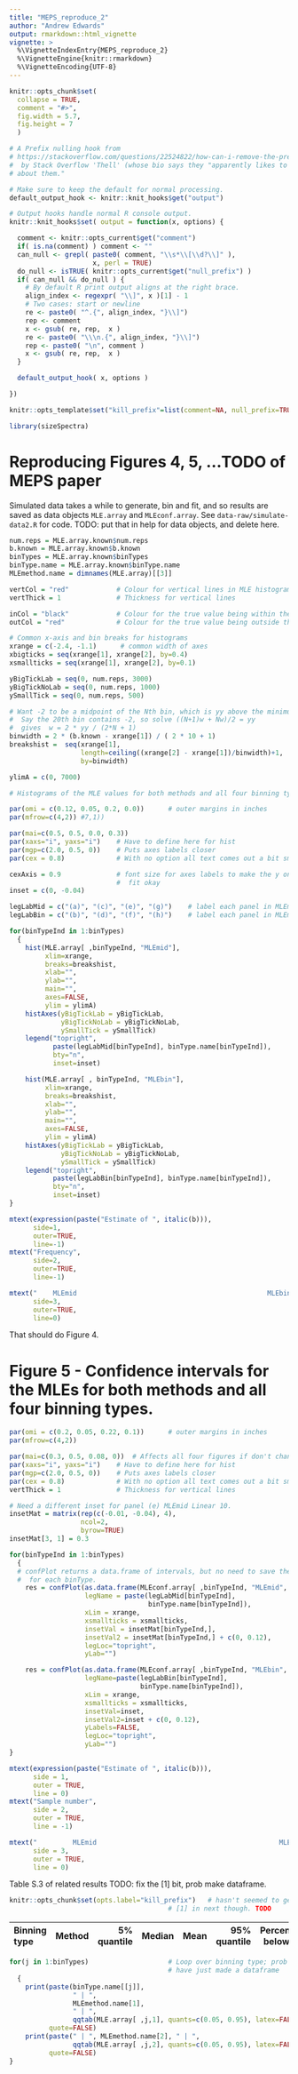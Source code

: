 ```yaml
---
title: "MEPS_reproduce_2"
author: "Andrew Edwards"
output: rmarkdown::html_vignette
vignette: >
  %\VignetteIndexEntry{MEPS_reproduce_2}
  %\VignetteEngine{knitr::rmarkdown}
  %\VignetteEncoding{UTF-8}
---
```


```r
knitr::opts_chunk$set(
  collapse = TRUE,
  comment = "#>",
  fig.width = 5.7,
  fig.height = 7
  )

# A Prefix nulling hook from
# https://stackoverflow.com/questions/22524822/how-can-i-remove-the-prefix-index-indicator-1-in-knitr-output
#  by Stack Overflow 'Thell' (whose bio says they "apparently likes to keep an air of mystery
# about them."

# Make sure to keep the default for normal processing.
default_output_hook <- knitr::knit_hooks$get("output")

# Output hooks handle normal R console output.
knitr::knit_hooks$set( output = function(x, options) {

  comment <- knitr::opts_current$get("comment")
  if( is.na(comment) ) comment <- ""
  can_null <- grepl( paste0( comment, "\\s*\\[\\d?\\]" ),
                     x, perl = TRUE)
  do_null <- isTRUE( knitr::opts_current$get("null_prefix") )
  if( can_null && do_null ) {
    # By default R print output aligns at the right brace.
    align_index <- regexpr( "\\]", x )[1] - 1
    # Two cases: start or newline
    re <- paste0( "^.{", align_index, "}\\]")
    rep <- comment
    x <- gsub( re, rep,  x )
    re <- paste0( "\\\n.{", align_index, "}\\]")
    rep <- paste0( "\n", comment )
    x <- gsub( re, rep,  x )
  }

  default_output_hook( x, options )

})

knitr::opts_template$set("kill_prefix"=list(comment=NA, null_prefix=TRUE))
```

```r
library(sizeSpectra)
```



# Reproducing Figures 4, 5, ...TODO of MEPS paper

Simulated data takes a while to generate, bin and fit, and so results are saved
as data objects `MLE.array` and `MLEconf.array`. See `data-raw/simulate-data2.R`
for code. TODO: put that in help for data objects, and delete here.

<!-- TODO - decide if needed
print("Overall range of MLE values:")
print(range(MLE.array[ , , ]))
print("Overall range of confidence intervals:")
print(range(MLEconf.array[ , , , ]))
-->

```r

num.reps = MLE.array.known$num.reps
b.known = MLE.array.known$b.known
binTypes = MLE.array.known$binTypes
binType.name = MLE.array.known$binType.name
MLEmethod.name = dimnames(MLE.array)[[3]]

vertCol = "red"            # Colour for vertical lines in MLE histogram
vertThick = 1              # Thickness for vertical lines

inCol = "black"            # Colour for the true value being within the 95% CI
outCol = "red"             # Colour for the true value being outside the 95% CI

# Common x-axis and bin breaks for histograms
xrange = c(-2.4, -1.1)      # common width of axes
xbigticks = seq(xrange[1], xrange[2], by=0.4)
xsmallticks = seq(xrange[1], xrange[2], by=0.1)

yBigTickLab = seq(0, num.reps, 3000)
yBigTickNoLab = seq(0, num.reps, 1000)
ySmallTick = seq(0, num.reps, 500)

# Want -2 to be a midpoint of the Nth bin, which is yy above the minimum.
#  Say the 20th bin contains -2, so solve ((N+1)w + Nw)/2 = yy
#  gives  w = 2 * yy / (2*N + 1)
binwidth = 2 * (b.known - xrange[1]) / ( 2 * 10 + 1)
breakshist =  seq(xrange[1],
                  length=ceiling((xrange[2] - xrange[1])/binwidth)+1,
                  by=binwidth)

ylimA = c(0, 7000)
```

<!--
DELETE ME IF REST WORKS
for(binTypeInd in 1:binTypes)
  {
  par(omi = c(0.14, 0, 0.1, 0.15))      # outer margins (inches; set last to 0.2
                                        #  for single column)
  par(mfrow=c(2,2))

  oldmai = par("mai")
  par(mai=c(0.3, 0.5, 0.08, 0))  # Affects all four figures if don't change again
  par(xaxs="i", yaxs="i")    # Have to define here for hist
  par(mgp=c(2.0, 0.5, 0))    # puts axes labels closer I think
  par(cex = 0.8)             # With no option all text comes out a bit small

  # Histogram of MLEs for the two methods

  cexAxis = 1  # was 0.9      # font size for axes labels to make the y ones fit okay

  inset = c(0, -0.04)       # (default in confPlot)
  # xlabpos = 0.75       # just play with a number, as now using pos=4 in text

}                                   # End for(binTypeInd in 1:binTypes)
# ABOVE NOT NEEDED PROB
-->

```r
# Histograms of the MLE values for both methods and all four binning types.

par(omi = c(0.12, 0.05, 0.2, 0.0))      # outer margins in inches
par(mfrow=c(4,2)) #7,1))

par(mai=c(0.5, 0.5, 0.0, 0.3))
par(xaxs="i", yaxs="i")    # Have to define here for hist
par(mgp=c(2.0, 0.5, 0))    # Puts axes labels closer
par(cex = 0.8)             # With no option all text comes out a bit small

cexAxis = 0.9              # font size for axes labels to make the y ones
                           #  fit okay
inset = c(0, -0.04)

legLabMid = c("(a)", "(c)", "(e)", "(g)")    # label each panel in MLEmid column
legLabBin = c("(b)", "(d)", "(f)", "(h)")    # label each panel in MLEmid column

for(binTypeInd in 1:binTypes)
  {
    hist(MLE.array[ ,binTypeInd, "MLEmid"],
         xlim=xrange,
         breaks=breakshist,
         xlab="",
         ylab="",
         main="",
         axes=FALSE,
         ylim = ylimA)
    histAxes(yBigTickLab = yBigTickLab,
             yBigTickNoLab = yBigTickNoLab,
             ySmallTick = ySmallTick)
    legend("topright",
           paste(legLabMid[binTypeInd], binType.name[binTypeInd]),
           bty="n",
           inset=inset)

    hist(MLE.array[ , binTypeInd, "MLEbin"],
         xlim=xrange,
         breaks=breakshist,
         xlab="",
         ylab="",
         main="",
         axes=FALSE,
         ylim = ylimA)
    histAxes(yBigTickLab = yBigTickLab,
             yBigTickNoLab = yBigTickNoLab,
             ySmallTick = ySmallTick)
    legend("topright",
           paste(legLabBin[binTypeInd], binType.name[binTypeInd]),
           bty="n",
           inset=inset)
}

mtext(expression(paste("Estimate of ", italic(b))),
      side=1,
      outer=TRUE,
      line=-1)
mtext("Frequency",
      side=2,
      outer=TRUE,
      line=-1)

mtext("    MLEmid                                                MLEbin",
      side=3,
      outer=TRUE,
      line=0)
```

That should do Figure 4.

# Figure 5 - Confidence intervals for the MLEs for both methods and all four binning types.

```r
par(omi = c(0.2, 0.05, 0.22, 0.1))      # outer margins in inches
par(mfrow=c(4,2))

par(mai=c(0.3, 0.5, 0.08, 0))  # Affects all four figures if don't change agaiin
par(xaxs="i", yaxs="i")    # Have to define here for hist
par(mgp=c(2.0, 0.5, 0))    # Puts axes labels closer
par(cex = 0.8)             # With no option all text comes out a bit small
vertThick = 1              # Thickness for vertical lines

# Need a different inset for panel (e) MLEmid Linear 10.
insetMat = matrix(rep(c(-0.01, -0.04), 4),
                  ncol=2,
                  byrow=TRUE)
insetMat[3, 1] = 0.3

for(binTypeInd in 1:binTypes)
  {
  # confPlot returns a data.frame of intervals, but no need to save them
  #  for each binType.
    res = confPlot(as.data.frame(MLEconf.array[ ,binTypeInd, "MLEmid", ]),
                   legName = paste(legLabMid[binTypeInd],
                                   binType.name[binTypeInd]),
                   xLim = xrange,
                   xsmallticks = xsmallticks,
                   insetVal = insetMat[binTypeInd,],
                   insetVal2 = insetMat[binTypeInd,] + c(0, 0.12),
                   legLoc="topright",
                   yLab="")

    res = confPlot(as.data.frame(MLEconf.array[ ,binTypeInd, "MLEbin", ]),
                   legName=paste(legLabBin[binTypeInd],
                                 binType.name[binTypeInd]),
                   xLim = xrange,
                   xsmallticks = xsmallticks,
                   insetVal=inset,
                   insetVal2=inset + c(0, 0.12),
                   yLabels=FALSE,
                   legLoc="topright",
                   yLab="")
}

mtext(expression(paste("Estimate of ", italic(b))),
      side = 1,
      outer = TRUE,
      line = 0)
mtext("Sample number",
      side = 2,
      outer = TRUE,
      line = -1)

mtext("         MLEmid                                              MLEbin",
      side = 3,
      outer = TRUE,
      line = 0)
```

Table S.3 of related results TODO: fix the [1] bit, prob make dataframe.

<!--
# 5% and 95% values of MLEs, latex version (to copy into .tex file)
print("Binning type & Method & 5% quantile & Median & Mean & 95% quantile & Percentage below true \\ \\hline", quote=FALSE)

for(j in 1:binTypes)                    # Loop over binning type
  {
  print(paste(binType.name[[j]], " & ", MLEmethod.name[1], " & ",
      qqtab(MLE.array[ ,j,1], quants=c(0.05, 0.95)), "\\"), quote=FALSE)
  print(paste(" & ", MLEmethod.name[2], " & ",
      qqtab(MLE.array[ ,j,2], quants=c(0.05, 0.95)), "\\"), quote=FALSE)
}
-->

```r
knitr::opts_chunk$set(opts.label="kill_prefix")   # hasn't seemed to get rid of
                                        # [1] in next though. TODO
```

|Binning type| Method | 5\% quantile |Median  |Mean  |95\% quantile |Percentage below true|
|:----- | :--------------- | -----------: |-----:  |---:  |-----------:  |--------------------:|
```r
for(j in 1:binTypes)                    # Loop over binning type; prob should
                                        # have just made a dataframe
  {
    print(paste(binType.name[[j]],
                " | ",
                MLEmethod.name[1],
                " | ",
                qqtab(MLE.array[ ,j,1], quants=c(0.05, 0.95), latex=FALSE)),
          quote=FALSE)
    print(paste(" | ", MLEmethod.name[2], " | ",
                qqtab(MLE.array[ ,j,2], quants=c(0.05, 0.95), latex=FALSE)),
          quote=FALSE)
}
```

<!--
# Range of widths of confidence intervals, may want to quote them but
#  unlikely need to report the full table.
print("Binning type & Method & Shortest CI & Widest CI\\ \\hline", quote=FALSE)
for(binTypeInd in 1:binTypes)
  {
  rangeVals = range(MLEconf.array[ ,binTypeInd, "MLEmid", "confMax"] -
    MLEconf.array[ ,binTypeInd, "MLEmid", "confMin"])
  print(paste(binType.name[[binTypeInd]], " & ", MLEmethod.name[1], " & ",
    rangeVals[1], " & ", rangeVals[2], "\\"), quote=FALSE)

  rangeVals = range(MLEconf.array[ ,binTypeInd, "MLEbin", "confMax"] -
    MLEconf.array[ ,binTypeInd, "MLEbin", "confMin"])
  print(paste(" & ", MLEmethod.name[2], " & ",
    rangeVals[1], " & ", rangeVals[2], "\\"), quote=FALSE)
}
-->
